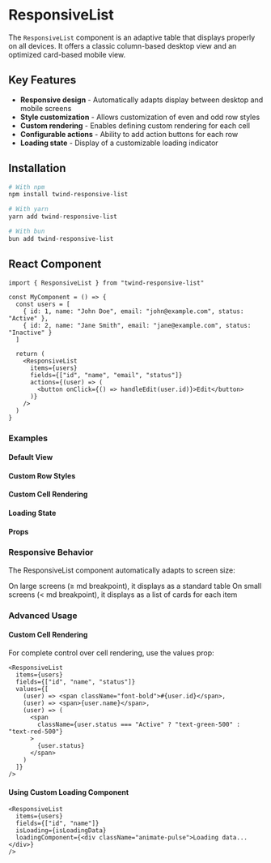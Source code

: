 

<Meta of={ResponsiveListStories} />

# ResponsiveList

The `ResponsiveList` component is an adaptive table that displays properly on all devices. It offers a classic column-based desktop view and an optimized card-based mobile view.

## Key Features

- **Responsive design** - Automatically adapts display between desktop and mobile screens
- **Style customization** - Allows customization of even and odd row styles
- **Custom rendering** - Enables defining custom rendering for each cell
- **Configurable actions** - Ability to add action buttons for each row
- **Loading state** - Display of a customizable loading indicator

## Installation

```bash
# With npm
npm install twind-responsive-list

# With yarn
yarn add twind-responsive-list

# With bun
bun add twind-responsive-list

```

## React Component

```tsx
import { ResponsiveList } from "twind-responsive-list"

const MyComponent = () => {
  const users = [
    { id: 1, name: "John Doe", email: "john@example.com", status: "Active" },
    { id: 2, name: "Jane Smith", email: "jane@example.com", status: "Inactive" }
  ]

  return (
    <ResponsiveList
      items={users}
      fields={["id", "name", "email", "status"]}
      actions={(user) => (
        <button onClick={() => handleEdit(user.id)}>Edit</button>
      )}
    />
  )
}
```

### Examples

#### Default View

<Canvas of={ResponsiveListStories.Default} />

#### Custom Row Styles

<Canvas of={ResponsiveListStories.CustomRowStyles} />

#### Custom Cell Rendering

<Canvas of={ResponsiveListStories.CustomRenderers} />

#### Loading State

<Canvas of={ResponsiveListStories.Loading} />

#### Props

<Controls />

### Responsive Behavior

The ResponsiveList component automatically adapts to screen size:

On large screens (≥ md breakpoint), it displays as a standard table
On small screens (< md breakpoint), it displays as a list of cards for each item

### Advanced Usage

#### Custom Cell Rendering

For complete control over cell rendering, use the values prop:

```tsx
<ResponsiveList
  items={users}
  fields={["id", "name", "status"]}
  values={[
    (user) => <span className="font-bold">#{user.id}</span>,
    (user) => <span>{user.name}</span>,
    (user) => (
      <span
        className={user.status === "Active" ? "text-green-500" : "text-red-500"}
      >
        {user.status}
      </span>
    )
  ]}
/>
```

#### Using Custom Loading Component

```tsx
<ResponsiveList
  items={users}
  fields={["id", "name"]}
  isLoading={isLoadingData}
  loadingComponent={<div className="animate-pulse">Loading data...</div>}
/>
```

